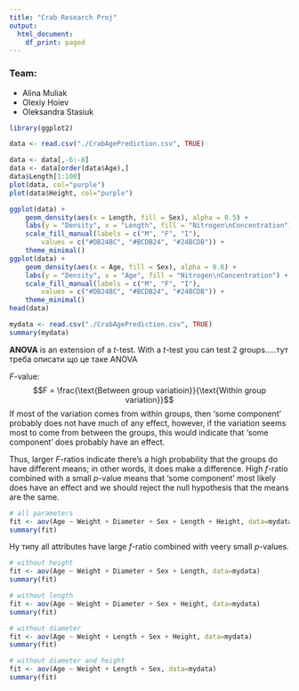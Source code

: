 ```yaml
---
title: "Crab Research Proj"
output:
  html_document:
    df_print: paged
---
```


### Team:
- Alina Muliak
- Olexiy Hoiev
- Oleksandra Stasiuk


```r
library(ggplot2)
```

```r
data <- read.csv("./CrabAgePrediction.csv", TRUE)

data <- data[,-6:-8]
data <- data[order(data$Age),]
data$Length[1:100]
plot(data, col="purple")
plot(data$Height, col="purple")
```

```r
ggplot(data) +
    geom_density(aes(x = Length, fill = Sex), alpha = 0.5) +
    labs(y = "Density", x = "Length", fill = "Nitrogen\nConcentration") +
    scale_fill_manual(labels = c("M", "F", "I"),
        values = c("#DB24BC", "#BCDB24", "#24BCDB")) +
    theme_minimal()
ggplot(data) +
    geom_density(aes(x = Age, fill = Sex), alpha = 0.6) +
    labs(y = "Density", x = "Age", fill = "Nitrogen\nConcentration") +
    scale_fill_manual(labels = c("M", "F", "I"),
        values = c("#DB24BC", "#BCDB24", "#24BCDB")) +
    theme_minimal()
head(data)
```

```r
mydata <- read.csv("./CrabAgePrediction.csv", TRUE)
summary(mydata)
```
**ANOVA** is an extension of a $t$-test. With a $t$-test you can test 2 groups.....тут треба описати що це таке ANOVA

$F$-value:
$$F = \frac{\text{Between group variatioin}}{\text{Within group variation}}$$
If most of the variation comes from within groups, then 'some component' probably does not have much of any effect, however, if the variation seems most to come from between the groups, this would indicate that 'some component' does probably have an effect.

Thus, larger $F$-ratios indicate there's a high probability that the groups do have different means; in other words, it does make a difference.
High $f$-ratio combined with a small $p$-value means that 'some component' most likely does have an effect and we should reject the null hypothesis that the means are the same.


```r
# all parameters
fit <- aov(Age ~ Weight + Diameter + Sex + Length + Height, data=mydata)
summary(fit)
```
Ну типу all attributes have large $f$-ratio combined with veery small $p$-values.

```r
# without height
fit <- aov(Age ~ Weight + Diameter + Sex + Length, data=mydata)
summary(fit)
```
```r
# without length
fit <- aov(Age ~ Weight + Diameter + Sex + Height, data=mydata)
summary(fit)
```

```r
# without diameter
fit <- aov(Age ~ Weight + Length + Sex + Height, data=mydata)
summary(fit)
```

```r
# without diameter and height
fit <- aov(Age ~ Weight + Length + Sex, data=mydata)
summary(fit)
```
